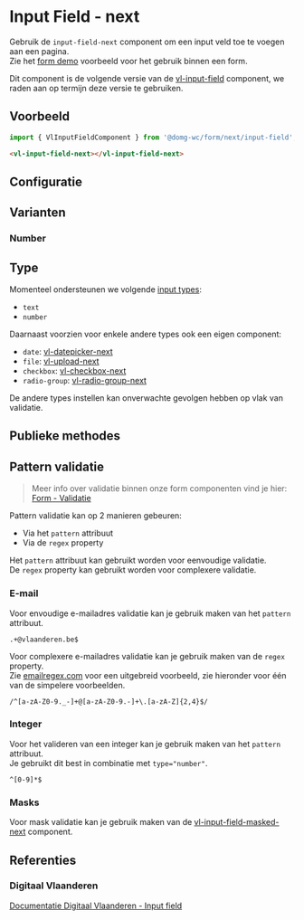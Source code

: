 
# Input Field - next

Gebruik de `input-field-next` component om een input veld toe te voegen aan een pagina.<br/>
Zie het [form demo](/docs/ontwerp-form-demo--documentatie) voorbeeld voor het gebruik binnen een form.

Dit component is de volgende versie van de [vl-input-field](/docs/elements-input-field--documentatie) component, we raden aan op termijn deze versie te gebruiken.

## Voorbeeld

```js
import { VlInputFieldComponent } from '@domg-wc/form/next/input-field';
```

```html
<vl-input-field-next></vl-input-field-next>
```

<Canvas of={VlInputFieldStories.InputFieldDefault} />

## Configuratie

<ArgTypes of={VlInputFieldStories.InputFieldDefault} />

## Varianten

### Number

<Canvas of={VlInputFieldStories.InputFieldNumber} />

## Type

Momenteel ondersteunen we volgende [input types](https://developer.mozilla.org/en-US/docs/Web/HTML/Element/input#input_types):
- `text`
- `number`

Daarnaast voorzien voor enkele andere types ook een eigen component:
- `date`: [vl-datepicker-next](/docs/form-next-datepicker--documentatie)
- `file`: [vl-upload-next](/docs/form-next-upload--documentatie)
- `checkbox`: [vl-checkbox-next](/docs/form-next-checkbox--documentatie)
- `radio-group`: [vl-radio-group-next](/docs/form-next-radio-group--documentatie)

De andere types instellen kan onverwachte gevolgen hebben op vlak van validatie.

## Publieke methodes

<FormControlPublicMethods/>

## Pattern validatie
> Meer info over validatie binnen onze form componenten vind je hier: [Form - Validatie](/docs/ontwerp-form-validation--documentatie)

Pattern validatie kan op 2 manieren gebeuren:
- Via het `pattern` attribuut
- Via de `regex` property

Het `pattern` attribuut kan gebruikt worden voor eenvoudige validatie.<br/>
De `regex` property kan gebruikt worden voor complexere validatie.

### E-mail

Voor envoudige e-mailadres validatie kan je gebruik maken van het `pattern` attribuut.
```
.+@vlaanderen.be$
```
Voor complexere e-mailadres validatie kan je gebruik maken van de `regex` property.<br/>
Zie [emailregex.com](https://emailregex.com/) voor een uitgebreid voorbeeld, zie hieronder voor één van de simpelere voorbeelden.
```
/^[a-zA-Z0-9._-]+@[a-zA-Z0-9.-]+\.[a-zA-Z]{2,4}$/
```

### Integer

Voor het valideren van een integer kan je gebruik maken van het `pattern` attribuut.<br/>
Je gebruikt dit best in combinatie met `type="number"`.
```
^[0-9]*$
```

### Masks

Voor mask validatie kan je gebruik maken van de [vl-input-field-masked-next](/docs/form-next-input-field-masked--documentatie) component.

## Referenties

### Digitaal Vlaanderen

[Documentatie Digitaal Vlaanderen - Input field](https://overheid.vlaanderen.be/webuniversum/v3/documentation/forms/vl-ui-input-field)

